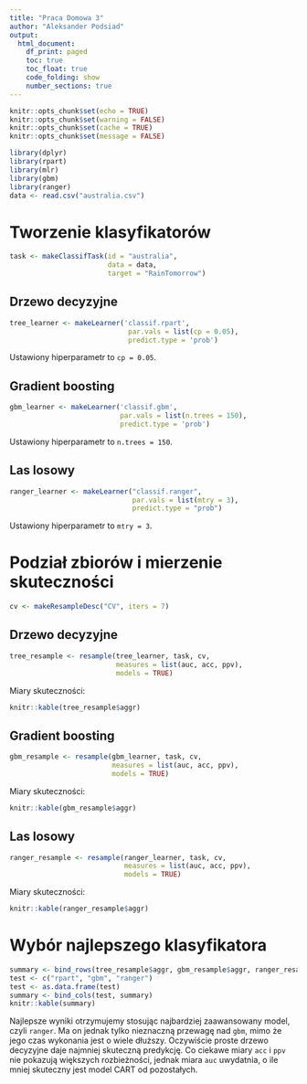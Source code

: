 ```yaml
---
title: "Praca Domowa 3"
author: "Aleksander Podsiad"
output: 
  html_document:
    df_print: paged
    toc: true
    toc_float: true
    code_folding: show
    number_sections: true
---
```


```r
knitr::opts_chunk$set(echo = TRUE)
knitr::opts_chunk$set(warning = FALSE)
knitr::opts_chunk$set(cache = TRUE)
knitr::opts_chunk$set(message = FALSE)
```


```r
library(dplyr)
library(rpart)
library(mlr)
library(gbm)
library(ranger)
data <- read.csv("australia.csv")
```


# Tworzenie klasyfikatorów

```r
task <- makeClassifTask(id = "australia",
                        data = data, 
                        target = "RainTomorrow")
```

## Drzewo decyzyjne

```r
tree_learner <- makeLearner('classif.rpart',
                             par.vals = list(cp = 0.05),
                             predict.type = 'prob')
```

Ustawiony hiperparametr to `cp = 0.05`.

## Gradient boosting

```r
gbm_learner <- makeLearner('classif.gbm',
                           par.vals = list(n.trees = 150),
                           predict.type = 'prob')
```

Ustawiony hiperparametr to `n.trees = 150`.

## Las losowy

```r
ranger_learner <- makeLearner("classif.ranger", 
                              par.vals = list(mtry = 3),
                              predict.type = "prob")
```

Ustawiony hiperparametr to `mtry = 3`.

# Podział zbiorów i mierzenie skuteczności

```r
cv <- makeResampleDesc("CV", iters = 7)
```

## Drzewo decyzyjne

```r
tree_resample <- resample(tree_learner, task, cv, 
                          measures = list(auc, acc, ppv), 
                          models = TRUE)
```

Miary skuteczności:

```r
knitr::kable(tree_resample$aggr)
```


## Gradient boosting

```r
gbm_resample <- resample(gbm_learner, task, cv, 
                         measures = list(auc, acc, ppv),
                         models = TRUE)
```

Miary skuteczności:

```r
knitr::kable(gbm_resample$aggr)
```

## Las losowy

```r
ranger_resample <- resample(ranger_learner, task, cv, 
                            measures = list(auc, acc, ppv), 
                            models = TRUE)
```

Miary skuteczności:

```r
knitr::kable(ranger_resample$aggr)
```

# Wybór najlepszego klasyfikatora

```r
summary <- bind_rows(tree_resample$aggr, gbm_resample$aggr, ranger_resample$aggr)
test <- c("rpart", "gbm", "ranger")
test <- as.data.frame(test)
summary <- bind_cols(test, summary)
knitr::kable(summary)
```

Najlepsze wyniki otrzymujemy stosując najbardziej zaawansowany model, czyli `ranger`. Ma on jednak tylko nieznaczną przewagę nad `gbm`, mimo że jego czas wykonania jest o wiele dłuższy. Oczywiście proste drzewo decyzyjne daje najmniej skuteczną predykcję. Co ciekawe miary `acc` i `ppv` nie pokazują większych rozbieżności, jednak miara `auc` uwydatnia, o ile mniej skuteczny jest model CART od pozostałych. 
